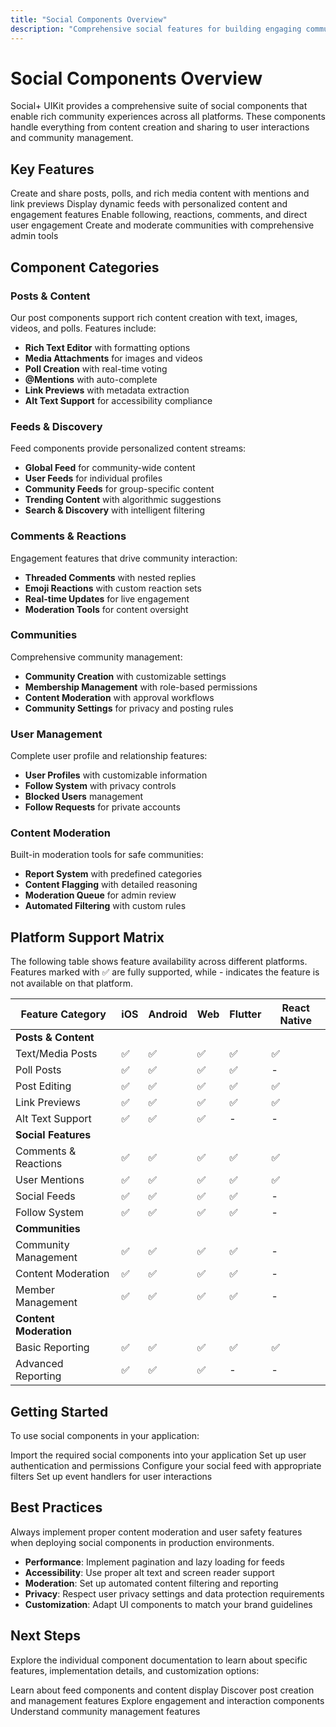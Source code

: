 ```yaml
---
title: "Social Components Overview"
description: "Comprehensive social features for building engaging community experiences"
---
```


# Social Components Overview

Social+ UIKit provides a comprehensive suite of social components that enable rich community experiences across all platforms. These components handle everything from content creation and sharing to user interactions and community management.

## Key Features

<CardGroup cols={2}>
  <Card title="Content Creation" icon="pen-to-square">
    Create and share posts, polls, and rich media content with mentions and link previews
  </Card>
  <Card title="Social Feeds" icon="stream">
    Display dynamic feeds with personalized content and engagement features
  </Card>
  <Card title="User Interactions" icon="users">
    Enable following, reactions, comments, and direct user engagement
  </Card>
  <Card title="Community Management" icon="users-gear">
    Create and moderate communities with comprehensive admin tools
  </Card>
</CardGroup>

## Component Categories

### Posts & Content
Our post components support rich content creation with text, images, videos, and polls. Features include:
- **Rich Text Editor** with formatting options
- **Media Attachments** for images and videos
- **Poll Creation** with real-time voting
- **@Mentions** with auto-complete
- **Link Previews** with metadata extraction
- **Alt Text Support** for accessibility compliance

### Feeds & Discovery
Feed components provide personalized content streams:
- **Global Feed** for community-wide content
- **User Feeds** for individual profiles
- **Community Feeds** for group-specific content
- **Trending Content** with algorithmic suggestions
- **Search & Discovery** with intelligent filtering

### Comments & Reactions
Engagement features that drive community interaction:
- **Threaded Comments** with nested replies
- **Emoji Reactions** with custom reaction sets
- **Real-time Updates** for live engagement
- **Moderation Tools** for content oversight

### Communities
Comprehensive community management:
- **Community Creation** with customizable settings
- **Membership Management** with role-based permissions
- **Content Moderation** with approval workflows
- **Community Settings** for privacy and posting rules

### User Management
Complete user profile and relationship features:
- **User Profiles** with customizable information
- **Follow System** with privacy controls
- **Blocked Users** management
- **Follow Requests** for private accounts

### Content Moderation
Built-in moderation tools for safe communities:
- **Report System** with predefined categories
- **Content Flagging** with detailed reasoning
- **Moderation Queue** for admin review
- **Automated Filtering** with custom rules

## Platform Support Matrix

<Note>
  The following table shows feature availability across different platforms. Features marked with ✅ are fully supported, while - indicates the feature is not available on that platform.
</Note>

| Feature Category | iOS | Android | Web | Flutter | React Native |
|------------------|-----|---------|-----|---------|--------------|
| **Posts & Content** |
| Text/Media Posts | ✅ | ✅ | ✅ | ✅ | ✅ |
| Poll Posts | ✅ | ✅ | ✅ | ✅ | - |
| Post Editing | ✅ | ✅ | ✅ | ✅ | ✅ |
| Link Previews | ✅ | ✅ | ✅ | ✅ | ✅ |
| Alt Text Support | ✅ | ✅ | ✅ | - | - |
| **Social Features** |
| Comments & Reactions | ✅ | ✅ | ✅ | ✅ | ✅ |
| User Mentions | ✅ | ✅ | ✅ | ✅ | ✅ |
| Social Feeds | ✅ | ✅ | ✅ | ✅ | - |
| Follow System | ✅ | ✅ | ✅ | ✅ | - |
| **Communities** |
| Community Management | ✅ | ✅ | ✅ | ✅ | - |
| Content Moderation | ✅ | ✅ | ✅ | ✅ | - |
| Member Management | ✅ | ✅ | ✅ | ✅ | - |
| **Content Moderation** |
| Basic Reporting | ✅ | ✅ | ✅ | ✅ | ✅ |
| Advanced Reporting | ✅ | ✅ | ✅ | - | - |

## Getting Started

To use social components in your application:

<Steps>
  <Step title="Import Components">
    Import the required social components into your application
  </Step>
  <Step title="Configure Authentication">
    Set up user authentication and permissions
  </Step>
  <Step title="Initialize Feed">
    Configure your social feed with appropriate filters
  </Step>
  <Step title="Enable Interactions">
    Set up event handlers for user interactions
  </Step>
</Steps>

## Best Practices

<Warning>
  Always implement proper content moderation and user safety features when deploying social components in production environments.
</Warning>

- **Performance**: Implement pagination and lazy loading for feeds
- **Accessibility**: Use proper alt text and screen reader support
- **Moderation**: Set up automated content filtering and reporting
- **Privacy**: Respect user privacy settings and data protection requirements
- **Customization**: Adapt UI components to match your brand guidelines

## Next Steps

Explore the individual component documentation to learn about specific features, implementation details, and customization options:

<CardGroup cols={2}>
  <Card title="Feeds" href="/uikit/components/social/feeds">
    Learn about feed components and content display
  </Card>
  <Card title="Posts" href="/uikit/components/social/posts">
    Discover post creation and management features
  </Card>
  <Card title="Comments & Reactions" href="/uikit/components/social/comments-reactions">
    Explore engagement and interaction components
  </Card>
  <Card title="Communities" href="/uikit/components/social/communities">
    Understand community management features
  </Card>
</CardGroup>
